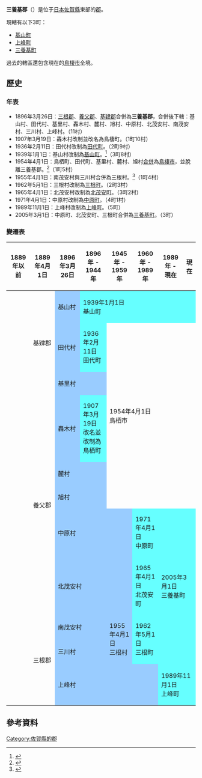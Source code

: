 {{日本郡
| 郡 = 三養基郡
| 日文原名 = 三養基郡
| 平假名 = みやきぐん
| 羅馬字拼音 = Miyaki-gun
| 地圖 =[[File:Miyaki_District_in_Saga_Prefecture.png|250px]]|
| 都道府縣 = 佐賀縣
| 編號 = 
| 町 = 3
| 村 = 
| 經度 = 
| 緯度 = 
| 註記 = 
|}}
'''三養基郡'''（{{jpn|j=三養基郡|hg=みやきぐん|rm=Miyaki gun|f=y}}）是位于[[日本|日本]][[佐賀縣|佐賀縣]]東部的[[郡|郡]]。

現轄有以下3町：
*[[基山町|基山町]]
*[[上峰町|上峰町]]
*[[三養基町|三養基町]]

過去的轄區還包含現在的[[鳥棲市|鳥棲市]]全境。

== 歷史 ==
=== 年表 ===
* 1896年3月26日：[[三根郡|三根郡]]、[[養父郡_(佐賀縣)|養父郡]]、[[基肄郡|基肄郡]]合併為'''三養基郡'''，合併後下轄：基山村、田代村、基里村、轟木村、麓村、旭村、中原村、北茂安村、南茂安村、三川村、上峰村。（11村）
* 1907年3月19日：轟木村改制並改名為鳥棲町。（1町10村）
* 1936年2月11日：田代村改制為[[田代町|田代町]]。（2町9村）
* 1939年1月1日：基山村改制為[[基山町|基山町]]。<ref>{{cite web | language = ja | publisher = 基山町公所 | title = 町的歷史 | url = http://www.town.kiyama.saga.jp/web/gaiyou/rekisi.htm | accessdate = 2009-04-25 | deadurl = yes | archiveurl = https://web.archive.org/web/20090306071817/http://www.town.kiyama.saga.jp/web/gaiyou/rekisi.htm | archivedate = 2009-03-06 }}</ref>（3町8村）
* 1954年4月1日：鳥栖町、田代町、基里村、麓村、旭村[[市町村合併|合併]]為[[鳥棲市|鳥棲市]]，並脫離三養基郡。<ref>{{cite web | language = ja | publisher = 鳥棲市政府 | title = 鳥棲市的概要 | url = http://www.city.tosu.lg.jp/contents/jouhou/outline/index.html | accessdate = 2009-04-06 }}{{dead link|date=2017年11月 |bot=InternetArchiveBot |fix-attempted=yes }}</ref>（1町5村）
* 1955年4月1日：南茂安村與三川村合併為三根村。<ref>{{cite web | language = ja | publisher = 三養基町公所 | title = 三養基町的概要 | url = http://www.town.miyaki.lg.jp/admin/admin-outline-1.html | accessdate = 2009-04-27 | deadurl = yes | archiveurl = https://web.archive.org/web/20100323054433/http://www.town.miyaki.lg.jp/admin/admin-outline-1.html | archivedate = 2010-03-23 }}</ref>（1町4村）
* 1962年5月1日：三根村改制為[[三根町|三根町]]。（2町3村）
* 1965年4月1日：北茂安村改制為[[北茂安町|北茂安町]]。（3町2村）
* 1971年4月1日：中原村改制為[[中原町|中原町]]。（4町1村）
* 1989年11月1日：上峰村改制為[[上峰町|上峰町]]。（5町）
* 2005年3月1日：中原町、北茂安町、三根町合併為[[三養基町|三養基町]]。（3町）

=== 變遷表 ===
{| class="wikitable" style="font-size:x-small"
! 1889年以前
! 1889年4月1日
! 1896年3月26日
! 1896年 - 1944年
! 1945年 - 1959年
! 1960年 - 1989年
! 1989年 - 現在
! 現在
|-
| rowspan=3 |
| rowspan=3 | 基肄郡
| style="background-color:#9cf;" | 基山村
| colspan=5 style="background-color:#6ff;" | 1939年1月1日<br />基山町
|-
| style="background-color:#9cf;" | 田代村
| style="background-color:#6ff;" | 1936年2月11日<br />田代町
| rowspan=5 colspan=4 | 1954年4月1日<br />鳥栖市
|-
| colspan=2 style="background-color:#9cf;" | 基里村
|-
| rowspan=5 |
| rowspan=5 | 養父郡
| style="background-color:#9cf;" | 轟木村
| style="background-color:#6ff;" | 1907年3月19日<br />改名並改制為鳥栖町
|-
| colspan=2 style="background-color:#9cf;" | 麓村
|-
| colspan=2 style="background-color:#9cf;" | 旭村
|-
| colspan=3 style="background-color:#9cf;" | 中原村
| style="background-color:#6ff;" | 1971年4月1日<br />中原町
| rowspan=4 colspan=2 style="background-color:#6ff;" | 2005年3月1日<br />三養基町
|-
| colspan=3 style="background-color:#9cf;" | 北茂安村
| style="background-color:#6ff;" | 1965年4月1日<br />北茂安町
|-
| rowspan=3 |
| rowspan=3 | 三根郡
| colspan=2 style="background-color:#9cf;" | 南茂安村
| rowspan="2" style="background-color:#9cf;" | 1955年4月1日<br />三根村
| rowspan="2" style="background-color:#6ff;" | 1962年5月1日<br />三根町
|-
| colspan=2 style="background-color:#9cf;" | 三川村
|-
| colspan=4 style="background-color:#9cf;" | 上峰村
| colspan=2 style="background-color:#6ff;" | 1989年11月1日<br />上峰町
|}

== 參考資料 ==
<div class="references-small">
<references />
</div>

{{佐賀縣}}

[[Category:佐賀縣的郡|Category:佐賀縣的郡]]